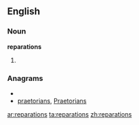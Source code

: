 ==English==

===Noun===
'''reparations'''

# {{plural of|[[reparation]]}}

===Anagrams===
* {{alphagram|aaeinoprrst}}
* [[praetorians#English|praetorians]], [[Praetorians#English|Praetorians]]

[[ar:reparations]]
[[ta:reparations]]
[[zh:reparations]]